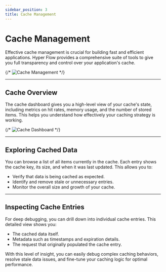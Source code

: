```yaml
---
sidebar_position: 3
title: Cache Management
---
```


# Cache Management

Effective cache management is crucial for building fast and efficient applications. Hyper Flow provides a comprehensive
suite of tools to give you full transparency and control over your application's cache.

{/* ![Cache Management](../../../../static/img/previews/cache.png) */}

---

## Cache Overview

The cache dashboard gives you a high-level view of your cache's state, including metrics on hit rates, memory usage, and
the number of stored items. This helps you understand how effectively your caching strategy is working.

{/* ![Cache Dashboard](../../../../static/img/previews/dashboard-cache.png) */}

---

## Exploring Cached Data

You can browse a list of all items currently in the cache. Each entry shows the cache key, its size, and when it was
last updated. This allows you to:

- Verify that data is being cached as expected.
- Identify and remove stale or unnecessary entries.
- Monitor the overall size and growth of your cache.

---

## Inspecting Cache Entries

For deep debugging, you can drill down into individual cache entries. This detailed view shows you:

- The cached data itself.
- Metadata such as timestamps and expiration details.
- The request that originally populated the cache entry.

With this level of insight, you can easily debug complex caching behaviors, resolve stale data issues, and fine-tune
your caching logic for optimal performance.
